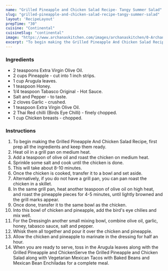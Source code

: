 ---
name: "Grilled Pineapple and Chicken Salad Recipe- Tangy Summer Salad"
slug: "grilled-pineapple-and-chicken-salad-recipe-tangy-summer-salad"
layout: 'RecipeLayout'
prepTime: "30"
cuisine: "Continental"
cuisineSlug: "continental"
image: "https://www.archanaskitchen.com/images/archanaskitchen/0-Archanas-Kitchen-Recipes/2016/1-Archana/Grilled_Pineapple_And_Chicken_Salad_Recipe-1.jpg"
excerpt: "To begin making the Grilled Pineapple And Chicken Salad Recipe, first prep all the ingredients and keep them ready"
---

### Ingredients

- 2 teaspoons Extra Virgin Olive Oil.
- 2 cups Pineapple - cut into 1 inch strips.
- 1 cup Arugula leaves.
- 1 teaspoon Honey.
- 1/4 teaspoon Tabasco Original - Hot Sauce.
- Salt and Pepper - to taste.
- 2 cloves Garlic - crushed.
- 1 teaspoon Extra Virgin Olive Oil.
- 2 Thai Red chilli (Birds Eye Chilli) - finely chopped.
- 1 cup Chicken breasts - chopped.

### Instructions

1. To begin making the Grilled Pineapple And Chicken Salad Recipe, first prep all the ingredients and keep them ready.
1. Heat oil in a grill pan on medium heat.
1.  Add a teaspoon of olive oil and roast the chicken on medium heat.
1. Sprinkle some salt and cook until the chicken is done.
1. This will take about  8-10 minutes.
1. Once the chicken is cooked, transfer it to a bowl and set aside.
1. Alternatively, if you do not have a grill pan, you can pan roast the chicken in a skillet.
1. In the same grill pan, heat another teaspoon of olive oil on high heat, and roast the pineapple pieces for 4-5 minutes, until lightly browned and the grill marks appear.
1. Once done, transfer it to the same bowl as the chicken.
1. Into this bowl of chicken and pineapple, add the bird's eye chilies and mix well.
1. For the DressingIn another small mixing bowl, combine olive oil, garlic, honey, tabasco sauce, salt and pepper.
1. Whisk them all together and pour it over the chicken and pineapple.
1. Allow the chicken and pineapple to marinate in the dressing for half an hour.
1. When you are ready to serve, toss in the Arugula leaves along with the Grilled Pineapple and ChickenServe the Grilled Pineapple and Chicken Salad along with Vegetarian Mexican Tacos with Baked Beans and Mexican Bean Enchiladas for a complete meal.
